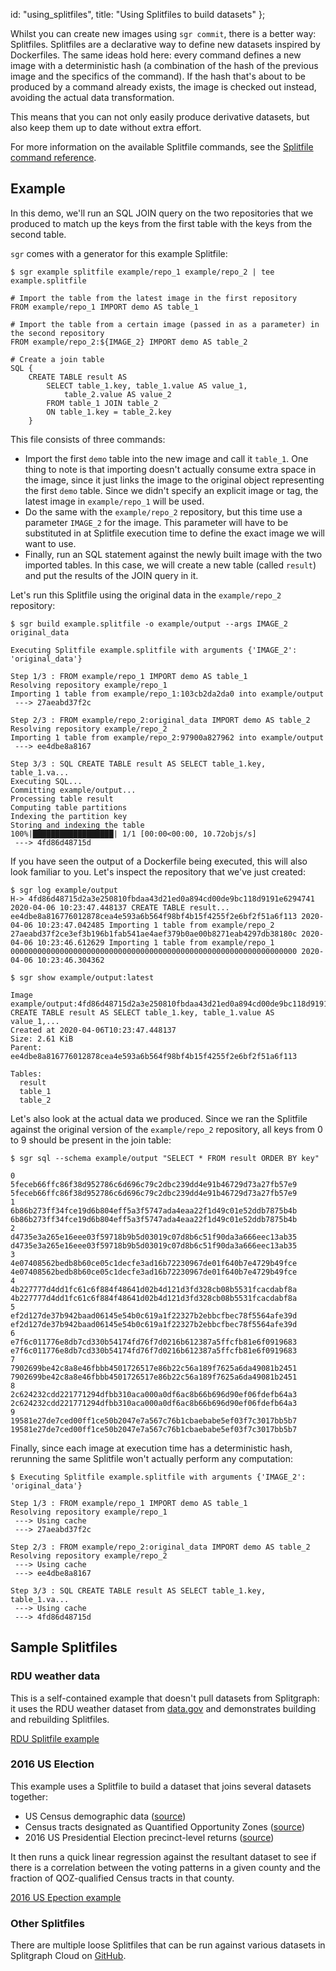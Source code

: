   id: "using_splitfiles",
  title: "Using Splitfiles to build datasets"
};

Whilst you can create new images using `sgr commit`, there is a better
way: Splitfiles. Splitfiles are a declarative way to define new datasets
inspired by Dockerfiles. The same ideas hold here: every command defines
a new image with a deterministic hash (a combination of the hash of the
previous image and the specifics of the command). If the hash that's
about to be produced by a command already exists, the image is checked
out instead, avoiding the actual data transformation.

This means that you can not only easily produce derivative datasets, but
also keep them up to date without extra effort.

For more information on the available Splitfile commands, see the [Splitfile command reference](../splitfiles/splitfile_intro).

## Example

In this demo, we'll run an SQL JOIN query on the two repositories that
we produced to match up the keys from the first table with the keys from
the second table.

`sgr` comes with a generator for this example Splitfile:

```
$ sgr example splitfile example/repo_1 example/repo_2 | tee example.splitfile

# Import the table from the latest image in the first repository
FROM example/repo_1 IMPORT demo AS table_1

# Import the table from a certain image (passed in as a parameter) in the second repository
FROM example/repo_2:${IMAGE_2} IMPORT demo AS table_2

# Create a join table
SQL {
    CREATE TABLE result AS
        SELECT table_1.key, table_1.value AS value_1,
            table_2.value AS value_2
        FROM table_1 JOIN table_2
        ON table_1.key = table_2.key
    }
```

This file consists of three commands:

- Import the first `demo` table into the new image and call it
  `table_1`. One thing to note is that importing doesn't actually
  consume extra space in the image, since it just links the image to
  the original object representing the first `demo` table. Since we
  didn't specify an explicit image or tag, the latest image in
  `example/repo_1` will be used.
- Do the same with the `example/repo_2` repository, but this time
  use a parameter `IMAGE_2` for the image. This parameter will have
  to be substituted in at Splitfile execution time to define the
  exact image we will want to use.
- Finally, run an SQL statement against the newly built image with
  the two imported tables. In this case, we will create a new table
  (called `result`) and put the results of the JOIN query in it.

Let's run this Splitfile using the original data in the `example/repo_2`
repository:

```
$ sgr build example.splitfile -o example/output --args IMAGE_2 original_data

Executing Splitfile example.splitfile with arguments {'IMAGE_2': 'original_data'}

Step 1/3 : FROM example/repo_1 IMPORT demo AS table_1
Resolving repository example/repo_1
Importing 1 table from example/repo_1:103cb2da2da0 into example/output
 ---> 27aeabd37f2c

Step 2/3 : FROM example/repo_2:original_data IMPORT demo AS table_2
Resolving repository example/repo_2
Importing 1 table from example/repo_2:97900a827962 into example/output
 ---> ee4dbe8a8167

Step 3/3 : SQL CREATE TABLE result AS SELECT table_1.key, table_1.va...
Executing SQL...
Committing example/output...
Processing table result
Computing table partitions
Indexing the partition key
Storing and indexing the table
100%|██████████████████| 1/1 [00:00<00:00, 10.72objs/s]
 ---> 4fd86d48715d
```


If you have seen the output of a Dockerfile being executed, this will
also look familiar to you. Let's inspect the repository that we've just
created:

```
$ sgr log example/output
H-> 4fd86d48715d2a3e250810fbdaa43d21ed0a894cd00de9bc118d9191e6294741 2020-04-06 10:23:47.448137 CREATE TABLE result...
ee4dbe8a816776012878cea4e593a6b564f98bf4b15f4255f2e6bf2f51a6f113 2020-04-06 10:23:47.042485 Importing 1 table from example/repo_2
27aeabd37f2ce3ef3b196b1fab541ae4aef379b0ae00b8271eab4297db38180c 2020-04-06 10:23:46.612629 Importing 1 table from example/repo_1
0000000000000000000000000000000000000000000000000000000000000000 2020-04-06 10:23:46.304362

$ sgr show example/output:latest

Image example/output:4fd86d48715d2a3e250810fbdaa43d21ed0a894cd00de9bc118d9191e6294741
CREATE TABLE result AS SELECT table_1.key, table_1.value AS value_1,...
Created at 2020-04-06T10:23:47.448137
Size: 2.61 KiB
Parent: ee4dbe8a816776012878cea4e593a6b564f98bf4b15f4255f2e6bf2f51a6f113

Tables:
  result
  table_1
  table_2
```

Let's also look at the actual data we produced. Since we ran the
Splitfile against the original version of the `example/repo_2`
repository, all keys from 0 to 9 should be present in the join table:

```
$ sgr sql --schema example/output "SELECT * FROM result ORDER BY key"

0       5feceb66ffc86f38d952786c6d696c79c2dbc239dd4e91b46729d73a27fb57e9        5feceb66ffc86f38d952786c6d696c79c2dbc239dd4e91b46729d73a27fb57e9
1       6b86b273ff34fce19d6b804eff5a3f5747ada4eaa22f1d49c01e52ddb7875b4b        6b86b273ff34fce19d6b804eff5a3f5747ada4eaa22f1d49c01e52ddb7875b4b
2       d4735e3a265e16eee03f59718b9b5d03019c07d8b6c51f90da3a666eec13ab35        d4735e3a265e16eee03f59718b9b5d03019c07d8b6c51f90da3a666eec13ab35
3       4e07408562bedb8b60ce05c1decfe3ad16b72230967de01f640b7e4729b49fce        4e07408562bedb8b60ce05c1decfe3ad16b72230967de01f640b7e4729b49fce
4       4b227777d4dd1fc61c6f884f48641d02b4d121d3fd328cb08b5531fcacdabf8a        4b227777d4dd1fc61c6f884f48641d02b4d121d3fd328cb08b5531fcacdabf8a
5       ef2d127de37b942baad06145e54b0c619a1f22327b2ebbcfbec78f5564afe39d        ef2d127de37b942baad06145e54b0c619a1f22327b2ebbcfbec78f5564afe39d
6       e7f6c011776e8db7cd330b54174fd76f7d0216b612387a5ffcfb81e6f0919683        e7f6c011776e8db7cd330b54174fd76f7d0216b612387a5ffcfb81e6f0919683
7       7902699be42c8a8e46fbbb4501726517e86b22c56a189f7625a6da49081b2451        7902699be42c8a8e46fbbb4501726517e86b22c56a189f7625a6da49081b2451
8       2c624232cdd221771294dfbb310aca000a0df6ac8b66b696d90ef06fdefb64a3        2c624232cdd221771294dfbb310aca000a0df6ac8b66b696d90ef06fdefb64a3
9       19581e27de7ced00ff1ce50b2047e7a567c76b1cbaebabe5ef03f7c3017bb5b7        19581e27de7ced00ff1ce50b2047e7a567c76b1cbaebabe5ef03f7c3017bb5b7
```

Finally, since each image at execution time has a deterministic hash,
rerunning the same Splitfile won't actually perform any computation:

```
$ Executing Splitfile example.splitfile with arguments {'IMAGE_2': 'original_data'}

Step 1/3 : FROM example/repo_1 IMPORT demo AS table_1
Resolving repository example/repo_1
 ---> Using cache
 ---> 27aeabd37f2c

Step 2/3 : FROM example/repo_2:original_data IMPORT demo AS table_2
Resolving repository example/repo_2
 ---> Using cache
 ---> ee4dbe8a8167

Step 3/3 : SQL CREATE TABLE result AS SELECT table_1.key, table_1.va...
 ---> Using cache
 ---> 4fd86d48715d
```

## Sample Splitfiles

### RDU weather data

This is a self-contained example that doesn't pull datasets from Splitgraph: it uses the
RDU weather dataset from [data.gov](https://catalog.data.gov/dataset/local-weather-archive) and demonstrates building and rebuilding Splitfiles.

[RDU Splitfile example](https://github.com/splitgraph/splitgraph/tree/master/examples/splitfile)

<cast src="@splitgraph/content/casts/versioned/latest/splitfiles.cast" />

### 2016 US Election

This example uses a Splitfile to build a dataset that joins several datasets together:

  * US Census demographic data ([source](https://www.kaggle.com/muonneutrino/us-census-demographic-data/download))
  * Census tracts designated as Quantified Opportunity Zones ([source](https://www.cdfifund.gov/Documents/Designated%20QOZs.12.14.18.xlsx))
  * 2016 US Presidential Election precinct-level returns ([source](https://dataverse.harvard.edu/dataset.xhtml?persistentId=doi:10.7910/DVN/LYWX3D))

It then runs a quick linear regression against the resultant dataset to see if there is a
correlation between the voting patterns in a given county and the fraction of QOZ-qualified
Census tracts in that county.

[2016 US Epection example](https://github.com/splitgraph/splitgraph/tree/master/examples/us-election)

<cast src="@splitgraph/content/casts/versioned/latest/us-election.cast" />

### Other Splitfiles

There are multiple loose Splitfiles that can be run against various datasets in Splitgraph Cloud on
[GitHub](https://github.com/splitgraph/splitgraph/tree/master/examples/sample_splitfiles).
